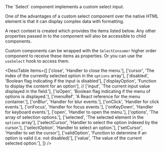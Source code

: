 
<div className="large">
  The `Select` component implements a custom select input.
</div>

<Example
  Component={Component}
  code={Source}
/>

One of the advantages of a custom select component over the native HTML
element is that it can display complex data with formatting.

<Example
  Component={Complex}
  code={ComplexSrc}
/>

<Heading title="Context"/>

A react context is created which provides the items listed below.
Any other properties passed in to the component will also be
accessible to child components.

Custom components can be wrapped with the `SelectConsumer`
higher order component to receive these items as properties.  Or you
can use the `useSelect` hook to access them.

<DescTable
  items={[
    ['close',         'Handler to close the menu.'],
    ['cursor',        'The index of the currently selected option in the `options` array'],
    ['disabled',      'Boolean flag indicating if the input is disabled'],
    ['displayOption', 'Function to display the content for an option'],
    // ['input',         'The current input value displayed in the field.'],
    ['isOpen',        'Boolean flag indicating if the menu of options is displayed.'],
    ['menuRef',       'A React reference for the menu container.'],
    ['onBlur',        'Handler for blur events.'],
    ['onClick',       'Handler for click events.'],
    ['onFocus',       'Handler for focus events.'],
    ['onKeyDown',     'Handler for keyboard events.'],
    ['open',          'Handler to open the menu.'],
    ['options',       'The array of selection options.'],
    ['selected',      'The selected element in the `options` array'],
    ['selectCursor',  'Handler to select the option indexed by the cursor.'],
    ['selectOption',  'Handler to select an option.'],
    ['setCursor',     'Handler to set the cursor'],
    ['validOption',   'Function to determine if an option is valid (i.e. not disabled)'],
    ['value',         'The value of the current selected option.'],
  ]}
/>
